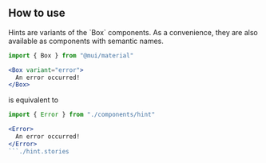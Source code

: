 

<Meta of={HintStories} />


## How to use


Hints are variants of the \`Box\` components. As a convenience, they are also available as components with semantic names.

```jsx
import { Box } from "@mui/material"

<Box variant="error">
  An error occurred!
</Box>
```

is equivalent to

```jsx
import { Error } from "./components/hint"

<Error>
  An error occurred!
</Error>
```./hint.stories
